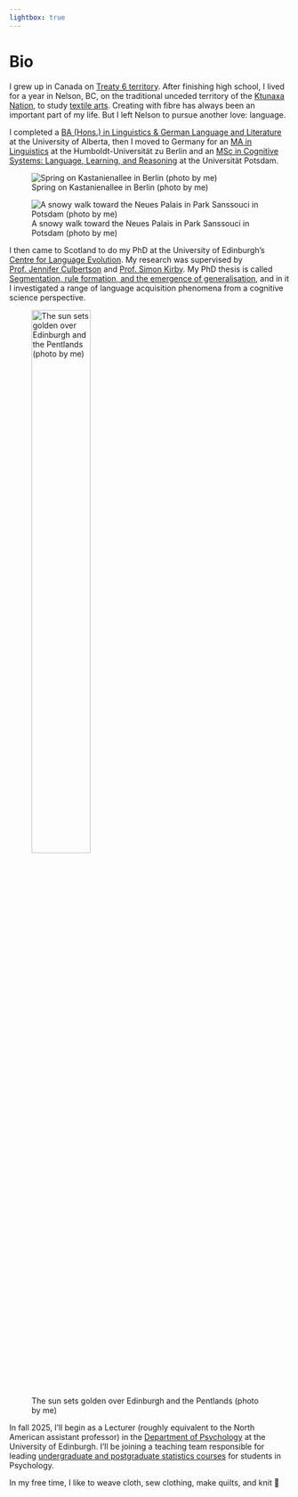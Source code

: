 ```yaml
---
lightbox: true
---
```


# Bio

I grew up in Canada on [Treaty 6 territory](https://en.wikipedia.org/wiki/Numbered_Treaties).
After finishing high school, I lived for a year in Nelson, BC, on the traditional unceded territory of the [Ktunaxa Nation](https://www.ktunaxa.org), to study [textile arts](https://selkirk.ca/programs/arts-technology/textile-arts-certificate).
Creating with fibre has always been an important part of my life.
But I left Nelson to pursue another love: language.

I completed a [BA (Hons.) in Linguistics & German Language and Literature](https://www.ualberta.ca/en/linguistics/index.html) at the University of Alberta, then I moved to Germany for an [MA in Linguistics](https://www.linguistik.hu-berlin.de/en/standardseite-en) at the Humboldt-Universität zu Berlin and an [MSc in Cognitive Systems: Language, Learning, and Reasoning](https://www.uni-potsdam.de/en/studium/what-to-study/master/cognitive-systems) at the Universität Potsdam.


::: {layout-ncol=2}

![Spring on Kastanienallee in Berlin (photo by me)](imgs/berlin.jpg){group="gallery"}

![A snowy walk toward the Neues Palais in Park Sanssouci in Potsdam (photo by me)](imgs/potsdam.jpg){group="gallery"}

:::

I then came to Scotland to do my PhD at the University of Edinburgh's [Centre for Language Evolution](https://cle.ppls.ed.ac.uk).
My research was supervised by [Prof. Jennifer Culbertson](http://jennifer-culbertson.github.io) and [Prof. Simon Kirby](https://www.simonkirby.net).
My PhD thesis is called [Segmentation, rule formation, and the emergence of generalisation](https://era.ed.ac.uk/handle/1842/43523), and in it I investigated a range of language acquisition phenomena from a cognitive science perspective.


![The sun sets golden over Edinburgh and the Pentlands (photo by me)](imgs/edinburgh.jpeg){width=50% group="gallery"}

In fall 2025, I'll begin as a Lecturer (roughly equivalent to the North American assistant professor) in the [Department of Psychology](https://ppls.ed.ac.uk/psychology) at the University of Edinburgh.
I'll be joining a teaching team responsible for leading [undergraduate and postgraduate statistics courses](https://uoepsy.github.io) for students in Psychology.

In my free time, I like to weave cloth, sew clothing, make quilts, and knit 🧶
